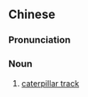 ==Chinese==
{{zh-forms|s=履带}}
{{zh-wp}}

===Pronunciation===
{{zh-pron
|m=lǚdài
|c=leoi5 daai3-2
|cat=n
}}

===Noun===
{{zh-noun}}

# {{lb|zh|mechanics}} [[caterpillar track]]